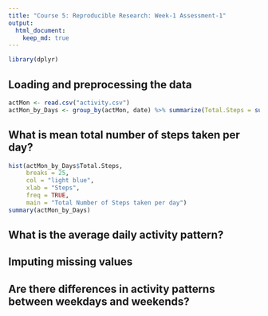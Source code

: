 ```yaml
---
title: "Course 5: Reproducible Research: Week-1 Assessment-1"
output: 
  html_document:
    keep_md: true
---
```


```r
library(dplyr)
```

## Loading and preprocessing the data
```r
actMon <- read.csv("activity.csv")
actMon_by_Days <- group_by(actMon, date) %>% summarize(Total.Steps = sum(steps, na.rm = TRUE))
```

## What is mean total number of steps taken per day?
```r
hist(actMon_by_Days$Total.Steps,
     breaks = 25,
     col = "light blue",
     xlab = "Steps",
     freq = TRUE,
     main = "Total Number of Steps taken per day")
summary(actMon_by_Days)
```



## What is the average daily activity pattern?



## Imputing missing values



## Are there differences in activity patterns between weekdays and weekends?


